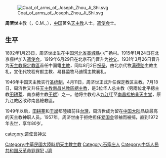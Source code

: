 {{Infobox Christian leader
|type = Bishop
| honorific-prefix = 主教
|name=周德成<br />Bishop Joseph Zhou Ji-shi
|title = 前[[天主教南昌總教區|天主教南昌總教區]][[總主教|總主教]]
|image         =
|image_size    =
|birth_date={{Birth date|1892|1|23}}
|birth_place={{QING|直隸省}}[[正定府|正定府]][[藁城縣|藁城縣]]小广扬村
|death_date={{death year and age|1972|1892}}
|death_place={{CHN}}[[河北省|河北省]][[安國縣|安國縣]]
|nationality={{PRC}}
|occupation=[[天主教|天主教]][[主教|主教]]
|religion=[[羅馬天主教會|羅馬天主教會]]
| ordination = 1919年6月29日
| consecration = 1931年3月26日
| consecrated_by = 
| previous_post = [[天主教南昌總教區|天主教南昌總教區]][[總主教|總主教]]<br>[[天主教保定教區|天主教保定教區]][[主教|主教]]
}}

[[File:Coat_of_arms_of_Joseph_Zhou_Ji_Shi.svg|right]]

'''周濟世'''主教（{{lang-en|Bishop '''Joseph Zhou Ji-shi'''}}，C.M.，{{bd|1892年|1月23日|1972年||}}），[[中国|中国]]著名[[天主教|天主教]]人士。[[遣使会|遣使会]]士。

==生平==
1892年1月23日，周济世出生在中国[[河北省|河北省]][[藁城縣|藁城縣]]小广扬村。1915年1月24日在北京栅栏加入[[遣使会|遣使会]]。1919年6月29日在北京石门晋升为[[神父|神父]]。1931年3月26日晋升为[[天主教保定教區|天主教保定教區]]首任中国籍[[主教|主教]]，同年8月2日[[祝圣|祝圣]]，由北京代牧[[满德贻|满德贻]]主教主礼，宣化代牧程有猷主教、易县监牧马迪懦主教襄礼。

1946年中国天主教实行[[圣统制|圣统制]]，4月11日，周济世正式升任保定教区主教。7月18日，周济世又升任[[天主教南昌总教區|天主教南昌总教區]][[總主教|總主教]]，是3位华人总主教（另兩位北平總主教[[田耕莘|田耕莘]]、南京總主教[[于斌|于斌]]）之一。他将主教府从[[九江|九江]]迁至[[南昌|南昌]][[松柏巷天主堂|松柏巷天主堂]]，原九江教区改称南昌總教區。

1949年以后，[[田耕莘|田耕莘]]和[[于斌|于斌]]都陸續前往[[台灣|台灣]]，周济世成为留在[[中国大陆|中国大陆]]品级最高的天主教神职人员。1957年，周济世由于拒绝担任[[中国天主教爱国会|爱国会]]领袖而被捕，直到1972年去世，享年80岁。

{{DEFAULTSORT:Z}}
[[Category:中華民國大陸時期天主教主教|Category:中華民國大陸時期天主教主教]]
[[Category:石家庄人|Category:石家庄人]]
[[Category:中华人民共和国反革命罪罪犯|Category:中华人民共和国反革命罪罪犯]]
[[category:遣使會神父|category:遣使會神父]]
[[Category:周姓|J濟]]